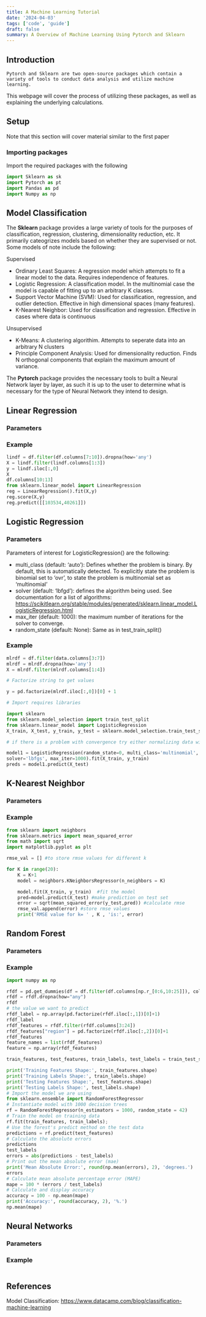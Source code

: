 ```yaml
---
title: A Machine Learning Tutorial
date: '2024-04-03'
tags: ['code', 'guide']
draft: false
summary: A Overview of Machine Learning Using Pytorch and Sklearn
---
```


## Introduction

    Pytorch and Sklearn are two open-source packages which contain a variety of tools to conduct data analysis and utilize machine learning.

This webpage will cover the process of utilizing these packages, as well as explaining the underlying calculations.

<TOCInline toc={props.toc} exclude="Introduction" />

## Setup

Note that this section will cover material similar to the first paper

### Importing packages

Import the required packages with the following

```python
import Sklearn as sk
import Pytorch as pt
import Pandas as pd
import Numpy as np
```

## Model Classification

The **Sklearn** package provides a large variety of tools for the purposes of classification, regression, clustering, dimensionality reduction, etc.
It primarily cateogrizes models based on whether they are supervised or not. Some models of note include the following:

Supervised

- Ordinary Least Squares: A regression model which attempts to fit a linear model to the data. Requires independence of features.
- Logistic Regression: A classification model. In the multinomial case the model is capable of fitting up to an arbitrary K classes.
- Support Vector Machine (SVM): Used for classification, regression, and outlier detection. Effective in high dimensional spaces (many features).
- K-Nearest Neighbor: Used for classification and regression. Effective in cases where data is continuous

Unsupervised

- K-Means: A clustering algorithim. Attempts to seperate data into an arbitrary N clusters
- Principle Component Analysis: Used for dimensionality reduction. Finds N orthogonal components that explain the maximum amount of variance.

The **Pytorch** package provides the necessary tools to built a Neural Network layer by layer,
as such it is up to the user to determine what is necessary for the type of Neural Network they intend to design.

## Linear Regression

### Parameters

### Example


```python
lindf = df.filter(df.columns[7:10]).dropna(how='any')
X = lindf.filter(lindf.columns[1:3])
y = lindf.iloc[:,0]
X
df.columns[10:13]
from sklearn.linear_model import LinearRegression
reg = LinearRegression().fit(X,y)
reg.score(X,y)
reg.predict([[103534,40261]])
```

## Logistic Regression

### Parameters

Parameters of interest for LogisticRegression() are the following:

- multi_class (default: ‘auto’): Defines whether the problem is binary. By default, this is
  automatically detected. To explicitly state the problem is binomial set to ‘ovr’, to state the
  problem is multinomial set as ‘multinomial’
- solver (default: ‘lbfgd’): defines the algorithm being used. See documentation for a list of
  algorithms: https://scikitlearn.org/stable/modules/generated/sklearn.linear_model.LogisticRegression.html
- max_iter (default: 1000): the maximum number of iterations for the solver to converge.
- random_state (default: None): Same as in test_train_split()

### Example

```python
mlrdf = df.filter(data.columns[3:7])
mlrdf = mlrdf.dropna(how='any')
X = mlrdf.filter(mlrdf.columns[1:4])

# Factorize string to get values

y = pd.factorize(mlrdf.iloc[:,0])[0] + 1

# Import requires libraries

import sklearn
from sklearn.model_selection import train_test_split
from sklearn.linear_model import LogisticRegression
X_train, X_test, y_train, y_test = sklearn.model_selection.train_test_split(X, y, test_size = 0.20, random_state = 5)

# if there is a problem with convergence try either normalizing data with sklearn's standardscaler or by increasing maxiter

model1 = LogisticRegression(random_state=0, multi_class='multinomial',
solver='lbfgs', max_iter=1000).fit(X_train, y_train)
preds = model1.predict(X_test)
```

## K-Nearest Neighbor

### Parameters

### Example

```python
from sklearn import neighbors
from sklearn.metrics import mean_squared_error 
from math import sqrt
import matplotlib.pyplot as plt

rmse_val = [] #to store rmse values for different k

for K in range(20):
    K = K+1
    model = neighbors.KNeighborsRegressor(n_neighbors = K)

    model.fit(X_train, y_train)  #fit the model
    pred=model.predict(X_test) #make prediction on test set
    error = sqrt(mean_squared_error(y_test,pred)) #calculate rmse
    rmse_val.append(error) #store rmse values
    print('RMSE value for k= ' , K , 'is:', error)
```


## Random Forest

### Parameters

### Example

```python
import numpy as np

rfdf = pd.get_dummies(df = df.filter(df.columns[np.r_[0:6,10:25]]), columns = [df.columns[3]], drop_first=True, dtype=int)
rfdf = rfdf.dropna(how="any")
rfdf
# the value we want to predict
rfdf_label = np.array(pd.factorize(rfdf.iloc[:,1])[0]+1)
rfdf_label
rfdf_features = rfdf.filter(rfdf.columns[3:24])
rfdf_features["region"] = pd.factorize(rfdf.iloc[:,2])[0]+1
rfdf_features
feature_names = list(rfdf_features)
feature = np.array(rfdf_features)

train_features, test_features, train_labels, test_labels = train_test_split(feature, rfdf_label, test_size = 0.25, random_state = 42)

print('Training Features Shape:', train_features.shape)
print('Training Labels Shape:', train_labels.shape)
print('Testing Features Shape:', test_features.shape)
print('Testing Labels Shape:', test_labels.shape)
# Import the model we are using
from sklearn.ensemble import RandomForestRegressor
# Instantiate model with 1000 decision trees
rf = RandomForestRegressor(n_estimators = 1000, random_state = 42)
# Train the model on training data
rf.fit(train_features, train_labels);
# Use the forest's predict method on the test data
predictions = rf.predict(test_features)
# Calculate the absolute errors
predictions
test_labels
errors = abs(predictions - test_labels)
# Print out the mean absolute error (mae)
print('Mean Absolute Error:', round(np.mean(errors), 2), 'degrees.')
errors
# Calculate mean absolute percentage error (MAPE)
mape = 100 * (errors / test_labels)
# Calculate and display accuracy
accuracy = 100 - np.mean(mape)
print('Accuracy:', round(accuracy, 2), '%.')
np.mean(mape)
```

## Neural Networks

### Parameters

### Example

```python

```

## References

Model Classification: https://www.datacamp.com/blog/classification-machine-learning
